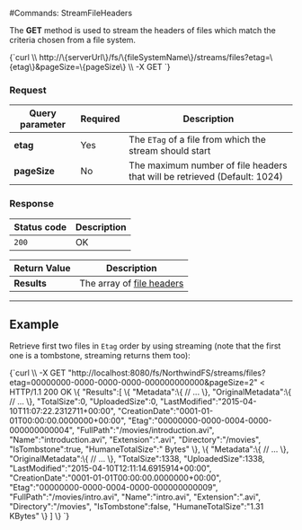 
#Commands: StreamFileHeaders

The **GET** method is used to stream the headers of files which match the criteria chosen from a file system.




<TabItem value="json" label="json">
<CodeBlock language="json">
{`curl \\
	http://\{serverUrl\}/fs/\{fileSystemName\}/streams/files?etag=\{etag\}&pageSize=\{pageSize\}  \\
	-X GET
`}
</CodeBlock>
</TabItem>

### Request

| Query parameter | Required | Description |
| ------------- | -- | ---- |
| **etag** | Yes | The `ETag` of a file from which the stream should start |
| **pageSize** | No | The maximum number of file headers that will be retrieved (Default: 1024)|

### Response

| Status code | Description |
| ----------- | - |
| `200` | OK |

| Return Value | Description |
| ------------- | ------------- |
| **Results** | The array of [file headers](../../../../../glossary/file-header.mdx) |

---

## Example

Retrieve first two files in `Etag` order by using streaming (note that the first one is a tombstone, streaming returns them too):

<TabItem value="json" label="json">
<CodeBlock language="json">
{`curl \\
	-X GET "http://localhost:8080/fs/NorthwindFS/streams/files?etag=00000000-0000-0000-0000-000000000000&pageSize=2"
< HTTP/1.1 200 OK
\{
    "Results":[
        \{
            "Metadata":\{
                // ...
            \},
            "OriginalMetadata":\{
               // ...
            \},
            "TotalSize":0,
            "UploadedSize":0,
            "LastModified":"2015-04-10T11:07:22.2312711+00:00",
            "CreationDate":"0001-01-01T00:00:00.0000000+00:00",
            "Etag":"00000000-0000-0004-0000-000000000004",
            "FullPath":"/movies/introduction.avi",
            "Name":"introduction.avi",
            "Extension":".avi",
            "Directory":"/movies",
            "IsTombstone":true,
            "HumaneTotalSize":" Bytes"
        \},
        \{
            "Metadata":\{
                // ...
            \},
            "OriginalMetadata":\{
               // ...
            \},
            "TotalSize":1338,
            "UploadedSize":1338,
            "LastModified":"2015-04-10T12:11:14.6915914+00:00",
            "CreationDate":"0001-01-01T00:00:00.0000000+00:00",
            "Etag":"00000000-0000-0004-0000-000000000009",
            "FullPath":"/movies/intro.avi",
            "Name":"intro.avi",
            "Extension":".avi",
            "Directory":"/movies",
            "IsTombstone":false,
            "HumaneTotalSize":"1.31 KBytes"
        \}
    ]
\}
`}
</CodeBlock>
</TabItem>

